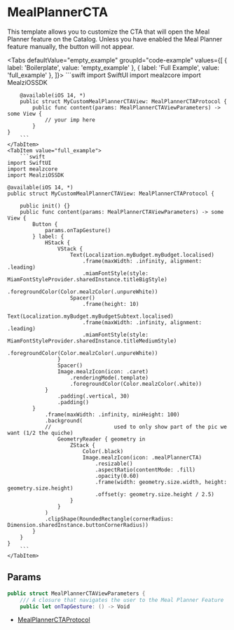 
# MealPlannerCTA

This template allows you to customize the CTA that will open the Meal Planner feature on the Catalog.
Unless you have enabled the Meal Planner feature manually, the button will not appear.

<Tabs defaultValue="empty_example" groupId="code-example"
      values={[
          { label: 'Boilerplate', value: 'empty_example' },
          { label: 'Full Example', value: 'full_example' },
      ]}>
    <TabItem value="empty_example">
        ```swift
        import SwiftUI
        import mealzcore
        import MealziOSSDK

        @available(iOS 14, *)
        public struct MyCustomMealPlannerCTAView: MealPlannerCTAProtocol {
            public func content(params: MealPlannerCTAViewParameters) -> some View {
                // your imp here
            }
    }
        ```
    </TabItem>
    <TabItem value="full_example">
        ```swift
    import SwiftUI
    import mealzcore
    import MealziOSSDK

    @available(iOS 14, *)
    public struct MyCustomMealPlannerCTAView: MealPlannerCTAProtocol {

        public init() {}
        public func content(params: MealPlannerCTAViewParameters) -> some View {
            Button {
                params.onTapGesture()
            } label: {
                HStack {
                    VStack {
                        Text(Localization.myBudget.myBudget.localised)
                            .frame(maxWidth: .infinity, alignment: .leading)
                            .miamFontStyle(style: MiamFontStyleProvider.sharedInstance.titleBigStyle)
                            .foregroundColor(Color.mealzColor(.unpureWhite))
                        Spacer()
                            .frame(height: 10)
                        Text(Localization.myBudget.myBudgetSubtext.localised)
                            .frame(maxWidth: .infinity, alignment: .leading)
                            .miamFontStyle(style: MiamFontStyleProvider.sharedInstance.titleMediumStyle)
                            .foregroundColor(Color.mealzColor(.unpureWhite))
                    }
                    Spacer()
                    Image.mealzIcon(icon: .caret)
                        .renderingMode(.template)
                        .foregroundColor(Color.mealzColor(.white))
                }
                    .padding(.vertical, 30)
                    .padding()
            }
                .frame(maxWidth: .infinity, minHeight: 100)
                .background(
                //                    used to only show part of the pic we want (1/2 the quiche)
                    GeometryReader { geometry in
                        ZStack {
                            Color(.black)
                            Image.mealzIcon(icon: .mealPlannerCTA)
                                .resizable()
                                .aspectRatio(contentMode: .fill)
                                .opacity(0.60)
                                .frame(width: geometry.size.width, height: geometry.size.height)
                                .offset(y: geometry.size.height / 2.5)
                        }
                    }
                )
                .clipShape(RoundedRectangle(cornerRadius: Dimension.sharedInstance.buttonCornerRadius))
            }
        }
    }
        ```
    </TabItem>
</Tabs>

## Params

```swift
public struct MealPlannerCTAViewParameters {
    /// A closure that navigates the user to the Meal Planner Feature
    public let onTapGesture: () -> Void
```

- [MealPlannerCTAProtocol](https://miamtech.github.io/MealziOSSDKRelease/documentation/mealziossdk/mealplannerctaprotocol)